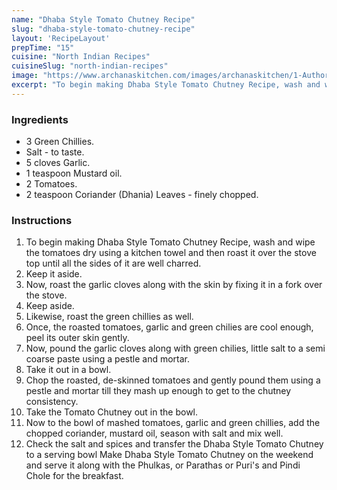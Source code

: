 ---
name: "Dhaba Style Tomato Chutney Recipe"
slug: "dhaba-style-tomato-chutney-recipe"
layout: 'RecipeLayout'
prepTime: "15"
cuisine: "North Indian Recipes"
cuisineSlug: "north-indian-recipes"
image: "https://www.archanaskitchen.com/images/archanaskitchen/1-Author/nithya.anantham/Dhaba_Style_Tomato_Chutney_Recipe.jpg"
excerpt: "To begin making Dhaba Style Tomato Chutney Recipe, wash and wipe the tomatoes dry using a kitchen towel and then roast it over the stove top until all the sides of it are well charred"
---

### Ingredients

- 3 Green Chillies.
- Salt - to taste.
- 5 cloves Garlic.
- 1 teaspoon Mustard oil.
- 2 Tomatoes.
- 2 teaspoon Coriander (Dhania) Leaves - finely chopped.

### Instructions

1. To begin making Dhaba Style Tomato Chutney Recipe, wash and wipe the tomatoes dry using a kitchen towel and then roast it over the stove top until all the sides of it are well charred.
1. Keep it aside.
1. Now, roast the garlic cloves along with the skin by fixing it in a fork over the stove.
1. Keep aside.
1. Likewise, roast the green chillies as well.
1. Once, the roasted tomatoes, garlic and green chilies are cool enough, peel its outer skin gently.
1. Now, pound the garlic cloves along with green chilies, little salt to a semi coarse paste using a pestle and mortar.
1. Take it out in a bowl.
1. Chop the roasted, de-skinned tomatoes and gently pound them using a pestle and mortar till they mash up enough to get to the chutney consistency.
1. Take the Tomato Chutney out in the bowl.
1. Now to the bowl of mashed tomatoes, garlic and green chillies, add the chopped coriander, mustard oil, season with salt and mix well.
1. Check the salt and spices and transfer the Dhaba Style Tomato Chutney to a serving bowl Make Dhaba Style Tomato Chutney on the weekend and serve it along with the Phulkas, or Parathas or Puri's and Pindi Chole for the breakfast.
